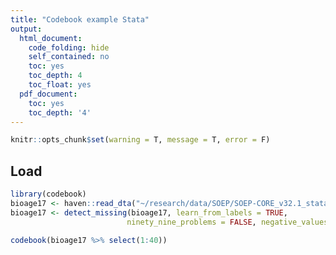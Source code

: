 ```yaml
---
title: "Codebook example Stata"
output:
  html_document:
    code_folding: hide
    self_contained: no
    toc: yes
    toc_depth: 4
    toc_float: yes
  pdf_document:
    toc: yes
    toc_depth: '4'
---
```


```r
knitr::opts_chunk$set(warning = T, message = T, error = F)
```


## Load
```r
library(codebook) 
bioage17 <- haven::read_dta("~/research/data/SOEP/SOEP-CORE_v32.1_stata_bilingual/bioage17.dta")
bioage17 <- detect_missing(bioage17, learn_from_labels = TRUE,
                          ninety_nine_problems = FALSE, negative_values_are_missing = FALSE)
```


```r
codebook(bioage17 %>% select(1:40))
```

